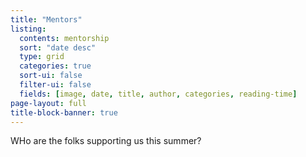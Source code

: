 ```yaml
---
title: "Mentors"
listing:
  contents: mentorship
  sort: "date desc"
  type: grid
  categories: true
  sort-ui: false
  filter-ui: false
  fields: [image, date, title, author, categories, reading-time]
page-layout: full
title-block-banner: true
---
```


WHo are the folks supporting us this summer?

